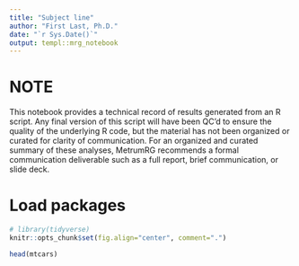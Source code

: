 ```yaml
---
title: "Subject line"
author: "First Last, Ph.D."
date: "`r Sys.Date()`"
output: templ::mrg_notebook
---
```


# NOTE

This notebook provides a technical record of results generated from an R script.
Any final version of this script will have been QC’d to ensure the quality of
the underlying R code, but the material has not been organized or curated for
clarity of communication. For an organized and curated summary of these
analyses, MetrumRG recommends a formal communication deliverable such as a full
report, brief communication, or slide deck.

# Load packages

```r
# library(tidyverse)
knitr::opts_chunk$set(fig.align="center", comment=".")
```

```r
head(mtcars)
```

